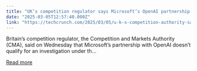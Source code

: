 ```yaml
---
title: "UK’s competition regulator says Microsoft’s OpenAI partnership doesn’t qualify for investigation"
date: "2025-03-05T12:57:40.000Z"
link: "https://techcrunch.com/2025/03/05/u-k-s-competition-authority-says-microsofts-openai-partnership-doesnt-quality-for-investigation/"
---
```


Britain&#8217;s competition regulator, the Competition and Markets Authority (CMA), said on Wednesday that Microsoft&#8217;s partnership with OpenAI doesn&#8217;t qualify for an investigation under th...

[Read more](https://techcrunch.com/2025/03/05/u-k-s-competition-authority-says-microsofts-openai-partnership-doesnt-quality-for-investigation/)
